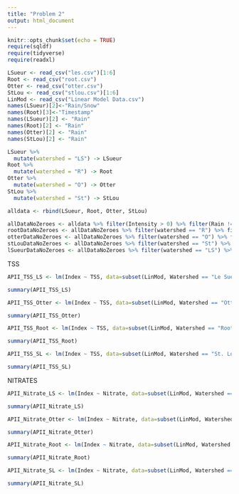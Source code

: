 ```yaml
---
title: "Problem 2"
output: html_document
---
```


```r
knitr::opts_chunk$set(echo = TRUE)
require(sqldf)
require(tidyverse)
require(readxl)
```

```r
LSueur <- read_csv("les.csv")[1:6]
Root <- read_csv("root.csv")
Otter <- read_csv("otter.csv")
StLou <- read_csv("stlou.csv")[1:6]
LinMod <- read_csv("Linear Model Data.csv")
names(LSueur)[2]<-"Rain/Snow"
names(Root)[3]<-"Timestamp"
names(LSueur)[2] <- "Rain"
names(Root)[2] <- "Rain"
names(Otter)[2] <- "Rain"
names(StLou)[2] <- "Rain"
```

```r
LSueur %>%  
  mutate(watershed = "LS") -> LSueur
Root %>%  
  mutate(watershed = "R") -> Root
Otter %>%  
  mutate(watershed = "O") -> Otter
StLou %>%  
  mutate(watershed = "St") -> StLou
```


```r
alldata <- rbind(LSueur, Root, Otter, StLou)
```

```r
allDataNoZeroes <- alldata %>% filter(Intensity > 0) %>% filter(Rain != "Snow")
rootDataNoZeroes <- allDataNoZeroes %>% filter(watershed == "R") %>% filter(Rain != "Snow")
otterDataNoZeroes <- allDataNoZeroes %>% filter(watershed == "O") %>% filter(Rain != "Snow")
stLouDataNoZeroes <- allDataNoZeroes %>% filter(watershed == "St") %>% filter(Rain != "Snow")
lSueurDataNoZeroes <- allDataNoZeroes %>% filter(watershed == "LS") %>% filter(Rain != "Snow")
```


TSS


```r
APII_TSS_LS <- lm(Index ~ TSS, data=subset(LinMod, Watershed == "Le Sueur") )

summary(APII_TSS_LS)
```

```r
APII_TSS_Otter <- lm(Index ~ TSS, data=subset(LinMod, Watershed == "Otter Tail") )

summary(APII_TSS_Otter)
```

```r
APII_TSS_Root <- lm(Index ~ TSS, data=subset(LinMod, Watershed == "Root") )

summary(APII_TSS_Root)
```

```r
APII_TSS_SL <- lm(Index ~ TSS, data=subset(LinMod, Watershed == "St. Louis") )

summary(APII_TSS_SL)
```



NITRATES


```r
APII_Nitrate_LS <- lm(Index ~ Nitrate, data=subset(LinMod, Watershed == "Le Sueur"))

summary(APII_Nitrate_LS)
```

```r
APII_Nitrate_Otter <- lm(Index ~ Nitrate, data=subset(LinMod, Watershed == "Otter Tail") )

summary(APII_Nitrate_Otter)
```

```r
APII_Nitrate_Root <- lm(Index ~ Nitrate, data=subset(LinMod, Watershed == "Root") )

summary(APII_Nitrate_Root)
```

```r
APII_Nitrate_SL <- lm(Index ~ Nitrate, data=subset(LinMod, Watershed == "St. Louis") )

summary(APII_Nitrate_SL)
```